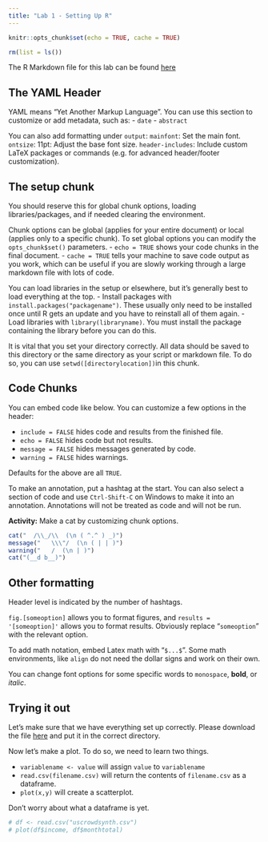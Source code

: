 ```yaml
---
title: "Lab 1 - Setting Up R"
---
```


```r
knitr::opts_chunk$set(echo = TRUE, cache = TRUE)

rm(list = ls())
```

The R Markdown file for this lab can be found [here](https://github.com/yuanzhouwang/yzwang-teaching/blob/main/CSSS321%20Lab%201.Rmd)

## The YAML Header

YAML means "Yet Another Markup Language". You can use this section to customize or add metadata, such as:
- `date`
- `abstract`

You can also add formatting under `output`:
`mainfont`: Set the main font.
`ontsize`: 11pt: Adjust the base font size.
`header-includes`: Include custom LaTeX packages or commands (e.g. for advanced header/footer customization).

## The setup chunk

You should reserve this for global chunk options, loading libraries/packages, and if needed clearing the environment.

Chunk options can be global (applies for your entire document) or local (applies only to a specific chunk). To set global options you can modify the `opts_chunk$set()` parameters.
- `echo = TRUE` shows your code chunks in the final document.
- `cache = TRUE` tells your machine to save code output as you work, which can be useful if you are slowly working through a large markdown file with lots of code.

You can load libraries in the setup or elsewhere, but it's generally best to load everything at the top.
- Install packages with `install.packages("packagename")`. These usually only need to be installed once until R gets an update and you have to reinstall all of them again.
- Load libraries with `library(libraryname)`. You must install the package containing the library before you can do this.

It is vital that you set your directory correctly. All data should be saved to this directory or the same directory as your script or markdown file. To do so, you can use `setwd([directorylocation])`in this chunk.

## Code Chunks

You can embed code like below. You can customize a few options in the header:

- `include = FALSE` hides code and results from the finished file.
- `echo = FALSE` hides code but not results.
- `message = FALSE` hides messages generated by code.
- `warning = FALSE` hides warnings.

Defaults for the above are all `TRUE`.

To make an annotation, put a hashtag at the start. You can also select a section of code and use `Ctrl-Shift-C` on Windows to make it into an annotation. Annotations will not be treated as code and will not be run.

**Activity:** Make a cat by customizing chunk options.

```r
cat("  /\\_/\\  (\n ( ^.^ ) _)")
message("   \\\"/  (\n ( | | )")
warning("   /  (\n | )")
cat("(__d b__)")
```

## Other formatting

Header level is indicated by the number of hashtags.

`fig.[someoption]` allows you to format figures, and `results = '[someoption]'` allows you to format results. Obviously replace "`someoption`" with the relevant option.

To add math notation, embed Latex math with "`$...$`". Some math environments, like `align` do not need the dollar signs and work on their own.

You can change font options for some specific words to `monospace`, **bold**, or *italic*.

## Trying it out

Let's make sure that we have everything set up correctly. Please download the file [here](https://github.com/yuanzhouwang/yzwang-teaching) and put it in the correct directory.

Now let's make a plot. To do so, we need to learn two things.

- `variablename <- value` will assign `value` to `variablename`
- `read.csv(filename.csv)` will return the contents of `filename.csv` as a dataframe.
- `plot(x,y)` will create a scatterplot.

Don't worry about what a dataframe is yet.

```r
# df <- read.csv("uscrowdsynth.csv")
# plot(df$income, df$monthtotal)
```



